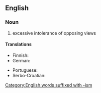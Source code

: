 ==English==

===Noun===
{{en-noun|-}}

# excessive intolerance of opposing views

====Translations====
{{trans-top|excessive intolerance of opposing views}}
* Finnish: {{t+|fi|fanatismi}}
* German: {{t|de|Fanatismus|m}}
{{trans-mid}}
* Portuguese: {{t+|pt|fanatismo|m}}
* Serbo-Croatian: {{t+|sh|fanatizam|m}}
{{trans-bottom}}

[[Category:English words suffixed with -ism]]